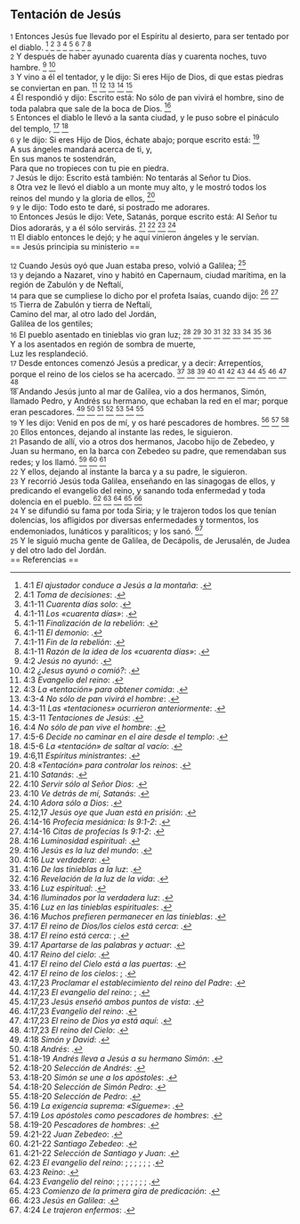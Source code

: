== Tentación de Jesús ==

{{anchor|1}} <small>1</small> Entonces Jesús fue llevado por el Espíritu al desierto, para ser tentado por el diablo. <ref>4:1 ''El ajustador conduce a Jesús a la montaña'': {{lib|LU|134|7|6}}.</ref> <ref>4:1 ''Toma de decisiones'': {{lib|LU|136|4|8}}.</ref> <ref>4:1-11 ''Cuarenta días solo'': {{lib|LU|135|8|6}}.</ref> <ref>4:1-11 ''Los «cuarenta días»'': {{lib|LU|136|3|1}}.</ref> <ref>4:1-11 ''Finalización de la rebelión'': {{lib|LU|120|2|2}}.</ref> <ref>4:1-11 ''El demonio'': {{lib|LU|53|1|4}}.</ref> <ref>4:1-11 ''Fin de la rebelión'': {{lib|LU|53|8|3}}.</ref> <ref>4:1-11 ''Razón de la idea de los «cuarenta días»'': {{lib|LU|136|4|5}}.</ref><br>
{{anchor|2}} <small>2</small> Y después de haber ayunado cuarenta días y cuarenta noches, tuvo hambre. <ref>4:2 ''Jesús no ayunó'': {{lib|LU|136|4|3}}.</ref> <ref>4:2 ''¿Jesus ayunó o comió?'': {{lib|LU|134|8|3}}.</ref><br>
{{anchor|3}} <small>3</small> Y vino a él el tentador, y le dijo: Si eres Hijo de Dios, di que estas piedras se conviertan en pan. <ref>4:3 ''Evangelio del reino'': {{lib|LU|130|2|3}}.</ref> <ref>4:3 ''La «tentación» para obtener comida'': {{lib|LU|136|6|1}}.</ref> <ref>4:3-4 ''No sólo de pan vivirá el hombre'': {{lib|LU|136|6|4}}.</ref> <ref>4:3-11 ''Las «tentaciones» ocurrieron anteriormente'': {{lib|LU|136|4|3}}.</ref> <ref>4:3-11 ''Tentaciones de Jesús'': {{lib|LU|134|8|6|134:8.6-8}}.</ref><br>
{{anchor|4}} <small>4</small> Él respondió y dijo: Escrito está: No sólo de pan vivirá el hombre, sino de toda palabra que sale de la boca de Dios. <ref>4:4 ''No sólo de pan vive el hombre'': {{lib|LU|160|3|1}}.</ref><br>
{{anchor|5}} <small>5</small> Entonces el diablo le llevó a la santa ciudad, y le puso sobre el pináculo del templo, <ref>4:5-6 ''Decide no caminar en el aire desde el templo'': {{lib|LU|136|8|5}}.</ref> <ref>4:5-6 ''La «tentación» de saltar al vacío'': {{lib|LU|136|7|1}}.</ref><br>
{{anchor|6}} <small>6</small> y le dijo: Si eres Hijo de Dios, échate abajo; porque escrito está: <ref>4:6,11 ''Espíritus ministrantes'': {{lib|LU|167|7|4}}.</ref><br>
A sus ángeles mandará acerca de ti, y,<br>
En sus manos te sostendrán,<br>
Para que no tropieces con tu pie en piedra.<br>
{{anchor|7}} <small>7</small> Jesús le dijo: Escrito está también: No tentarás al Señor tu Dios.<br>
{{anchor|8}} <small>8</small> Otra vez le llevó el diablo a un monte muy alto, y le mostró todos los reinos del mundo y la gloria de ellos, <ref>4:8 ''«Tentación» para controlar los reinos'': {{lib|LU|136|9|6}}.</ref><br>
{{anchor|9}} <small>9</small> y le dijo: Todo esto te daré, si postrado me adorares.<br>
{{anchor|10}} <small>10</small> Entonces Jesús le dijo: Vete, Satanás, porque escrito está: Al Señor tu Dios adorarás, y a él sólo servirás. <ref>4:10 ''Satanás'': {{lib|LU|53|1|4}}.</ref> <ref>4:10 ''Servir sólo al Señor Dios'': {{lib|LU|136|9|3}}.</ref> <ref>4:10 ''Ve detrás de mí, Satanás'': {{lib|LU|53|8|4}}.</ref> <ref>4:10 ''Adora sólo a Dios'': {{lib|LU|133|4|9}}.</ref><br>
{{anchor|11}} <small>11</small> El diablo entonces le dejó; y he aquí vinieron ángeles y le servían.<br>
== Jesús principia su ministerio ==

{{anchor|12}} <small>12</small> Cuando Jesús oyó que Juan estaba preso, volvió a Galilea; <ref>4:12,17 ''Jesús oye que Juan está en prisión'': {{lib|LU|137|8|2}}.</ref><br>
{{anchor|13}} <small>13</small> y dejando a Nazaret, vino y habitó en Capernaum, ciudad marítima, en la región de Zabulón y de Neftalí,<br>
{{anchor|14}} <small>14</small> para que se cumpliese lo dicho por el profeta Isaías, cuando dijo: <ref>4:14-16 ''Profecía mesiánica: Is 9:1-2'': {{lib|LU|122|4|4}}.</ref> <ref>4:14-16 ''Citas de profecías Is 9:1-2'': {{lib|LU|121|8|4}}.</ref><br>
{{anchor|15}} <small>15</small> Tierra de Zabulón y tierra de Neftalí,<br>
Camino del mar, al otro lado del Jordán,<br>
Galilea de los gentiles;<br>
{{anchor|16}} <small>16</small> El pueblo asentado en tinieblas vio gran luz; <ref>4:16 ''Luminosidad espiritual'': {{lib|LU|107|4|5}}.</ref> <ref>4:16 ''Jesús es la luz del mundo'': {{lib|LU|162|5|2}}.</ref> <ref>4:16 ''Luz verdadera'': {{lib|LU|40|5|16}}.</ref> <ref>4:16 ''De las tinieblas a la luz'': {{lib|LU|155|6|3}}.</ref> <ref>4:16 ''Revelación de la luz de la vida'': {{lib|LU|149|2|6}}.</ref> <ref>4:16 ''Luz espiritual'': {{lib|LU|0|6|9}}.</ref> <ref>4:16 ''Iluminados por la verdadera luz'': {{lib|LU|52|1|7}}.</ref> <ref>4:16 ''Luz en las tinieblas espirituales'': {{lib|LU|191|4|3}}.</ref> <ref>4:16 ''Muchos prefieren permanecer en las tinieblas'': {{lib|LU|162|5|3}}.</ref><br>
Y a los asentados en región de sombra de muerte,<br>
Luz les resplandeció.<br>
{{anchor|17}} <small>17</small> Desde entonces comenzó Jesús a predicar, y a decir: Arrepentíos, porque el reino de los cielos se ha acercado. <ref>4:17 ''El reino de Dios/los cielos está cerca'': {{lib|LU|163|1|4}}.</ref> <ref>4:17 ''El reino está cerca'': {{lib|LU|137|8|15}}; {{lib|LU|140|1|6}}.</ref> <ref>4:17 ''Apartarse de las palabras y actuar'': {{lib|LU|95|4|3}}.</ref> <ref>4:17 ''Reino del cielo'': {{lib|LU|34|6|13}}.</ref> <ref>4:17 ''El reino del Cielo está a las puertas'': {{lib|LU|142|1|1}}.</ref> <ref>4:17 ''El reino de los cielos'': {{lib|LU|169|4|6}}; {{lib|LU|171|0|1}}.</ref> <ref>4:17,23 ''Proclamar el establecimiento del reino del Padre'': {{lib|LU|137|8|6}}.</ref> <ref>4:17,23 ''El evangelio del reino'': {{lib|LU|143|1|5}}; {{lib|LU|190|5|4}}.</ref> <ref>4:17,23 ''Jesús enseñó ambos puntos de vista'': {{lib|LU|170|1|4}}.</ref> <ref>4:17,23 ''Evangelio del reino'': {{lib|LU|193|0|4}}.</ref> <ref>4:17,23 ''El reino de Dios ya está aquí'': {{lib|LU|141|2|1}}.</ref> <ref>4:17,23 ''El reino del Cielo'': {{lib|LU|153|2|4}}.</ref><br>
{{anchor|18}} <small>18</small> Andando Jesús junto al mar de Galilea, vio a dos hermanos, Simón, llamado Pedro, y Andrés su hermano, que echaban la red en el mar; porque eran pescadores. <ref>4:18 ''Simón y David'': {{lib|LU|145|1|1}}.</ref> <ref>4:18 ''Andrés'': {{lib|LU|139|1|1}}.</ref> <ref>4:18-19 ''Andrés lleva a Jesús a su hermano Simón'': {{lib|LU|139|1|4}}.</ref> <ref>4:18-20 ''Selección de Andrés'': {{lib|LU|137|1|1}}.</ref> <ref>4:18-20 ''Simón se une a los apóstoles'': {{lib|LU|139|2|1}}.</ref> <ref>4:18-20 ''Selección de Simón Pedro'': {{lib|LU|137|1|3}}.</ref> <ref>4:18-20 ''Selección de Pedro'': {{lib|LU|132|0|5}}.</ref><br>
{{anchor|19}} <small>19</small> Y les dijo: Venid en pos de mí, y os haré pescadores de hombres. <ref>4:19 ''La exigencia suprema: «Sígueme»'': {{lib|LU|196|0|13}}.</ref> <ref>4:19 ''Los apóstoles como pescadores de hombres'': {{lib|LU|138|7|6}}.</ref> <ref>4:19-20 ''Pescadores de hombres'': {{lib|LU|145|1|2}}.</ref><br>
{{anchor|20}} <small>20</small> Ellos entonces, dejando al instante las redes, le siguieron.<br>
{{anchor|21}} <small>21</small> Pasando de allí, vio a otros dos hermanos, Jacobo hijo de Zebedeo, y Juan su hermano, en la barca con Zebedeo su padre, que remendaban sus redes; y los llamó. <ref>4:21-22 ''Juan Zebedeo'': {{lib|LU|139|4|1}}.</ref> <ref>4:21-22 ''Santiago Zebedeo'': {{lib|LU|139|3|1}}.</ref> <ref>4:21-22 ''Selección de Santiago y Juan'': {{lib|LU|137|1|6}}.</ref><br>
{{anchor|22}} <small>22</small> Y ellos, dejando al instante la barca y a su padre, le siguieron.<br>
{{anchor|23}} <small>23</small> Y recorrió Jesús toda Galilea, enseñando en las sinagogas de ellos, y predicando el evangelio del reino, y sanando toda enfermedad y toda dolencia en el pueblo. <ref>4:23 ''El evangelio del reino'': {{lib|LU|138|6|3}}; {{lib|LU|140|0|1}}; {{lib|LU|146|4|4}}; {{lib|LU|186|5|4}}; {{lib|LU|191|6|3}}; {{lib|LU|194|0|1}}; {{lib|LU|196|2|6}}.</ref> <ref>4:23 ''Reino'': {{lib|LU|34|6|13}}.</ref> <ref>4:23 ''Evangelio del reino'': {{lib|LU|100|7|12}}; {{lib|LU|137|8|2}}; {{lib|LU|139|7|6}}; {{lib|LU|141|2|2}}; {{lib|LU|150|5|2}}; {{lib|LU|160|3|5}}; {{lib|LU|170|1|10}}; {{lib|LU|176|1|1}}.</ref> <ref>4:23 ''Comienzo de la primera gira de predicación'': {{lib|LU|145|5|8}}.</ref> <ref>4:23 ''Jesús en Galilea'': {{lib|LU|137|2|2}}.</ref><br>
{{anchor|24}} <small>24</small> Y se difundió su fama por toda Siria; y le trajeron todos los que tenían dolencias, los afligidos por diversas enfermedades y tormentos, los endemoniados, lunáticos y paralíticos; y los sanó. <ref>4:24 ''Le trajeron enfermos'': {{lib|LU|77|7|6}}.</ref><br>
{{anchor|25}} <small>25</small> Y le siguió mucha gente de Galilea, de Decápolis, de Jerusalén, de Judea y del otro lado del Jordán.<br>
== Referencias ==

<references />
